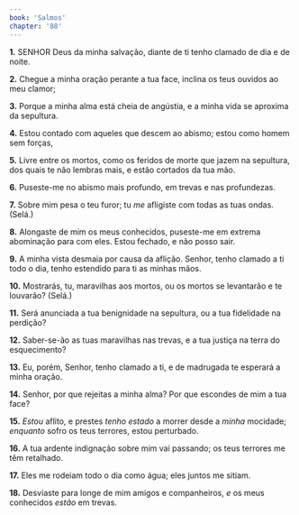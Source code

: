```yaml
---
book: 'Salmos'
chapter: '88'
---
```


**1.** SENHOR Deus da minha salvação, diante de ti tenho clamado de dia e de noite.

**2.** Chegue a minha oração perante a tua face, inclina os teus ouvidos ao meu clamor;

**3.** Porque a minha alma está cheia de angústia, e a minha vida se aproxima da sepultura.

**4.** Estou contado com aqueles que descem ao abismo; estou como homem sem forças,

**5.** Livre entre os mortos, como os feridos de morte que jazem na sepultura, dos quais te não lembras mais, e estão cortados da tua mão.

**6.** Puseste-me no abismo mais profundo, em trevas e nas profundezas.

**7.** Sobre mim pesa o teu furor; tu *me* afligiste com todas as tuas ondas. (Selá.)

**8.** Alongaste de mim os meus conhecidos, puseste-me em extrema abominação para com eles. Estou fechado, e não posso sair.

**9.** A minha vista desmaia por causa da aflição. Senhor, tenho clamado a ti todo o dia, tenho estendido para ti as minhas mãos.

**10.** Mostrarás, tu, maravilhas aos mortos, ou os mortos se levantarão e te louvarão? (Selá.)

**11.** Será anunciada a tua benignidade na sepultura, ou a tua fidelidade na perdição?

**12.** Saber-se-ão as tuas maravilhas nas trevas, e a tua justiça na terra do esquecimento?

**13.** Eu, porém, Senhor, tenho clamado a ti, e de madrugada te esperará a minha oração.

**14.** Senhor, por que rejeitas a minha alma? Por que escondes de mim a tua face?

**15.** *Estou* aflito, e prestes *tenho estado* a morrer desde a *minha* mocidade; *enquanto* sofro os teus terrores, estou perturbado.

**16.** A tua ardente indignação sobre mim vai passando; os teus terrores me têm retalhado.

**17.** Eles me rodeiam todo o dia como água; eles juntos me sitiam.

**18.** Desviaste para longe de mim amigos e companheiros, *e* os meus conhecidos *estão* em trevas.